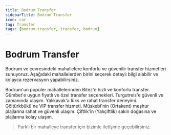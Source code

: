 ```yaml
---
title: Bodrum Transfer
sidebarTitle: Bodrum Transfer
icon: car
tag: Transfer
tags: [bodrum-transfer, transfer, bodrum]
---
```


# Bodrum Transfer

Bodrum ve çevresindeki mahallelere konforlu ve güvenilir transfer hizmetleri sunuyoruz. Aşağıdaki mahallelerden birini seçerek detaylı bilgi alabilir ve kolayca rezervasyon yapabilirsiniz.

<CardGroup>
  <Card title="Bitez" icon="map" href="/bodrum-transfer/bitez">
    Bodrum'un popüler mahallelerinden Bitez'e hızlı ve konforlu transfer.
  </Card>
  <Card title="Gümbet" icon="map" href="/bodrum-transfer/gumbet">
    Gümbet'e uygun fiyatlı ve özel transfer seçenekleri.
  </Card>
  <Card title="Turgutreis" icon="map" href="/bodrum-transfer/turgutreis">
    Turgutreis'e güvenli ve zamanında ulaşım.
  </Card>
  <Card title="Yalıkavak" icon="map" href="/bodrum-transfer/yalikavak">
    Yalıkavak'a lüks ve rahat transfer deneyimi.
  </Card>
  <Card title="Göltürkbükü" icon="map" href="/bodrum-transfer/golturkbuku">
    Göltürkbükü'ne VIP transfer hizmeti.
  </Card>
  <Card title="Müskebi" icon="map" href="/bodrum-transfer/muskebi">
    Müskebi'nin (Ortakent) meşhur plajlarına rahat ve güvenli ulaşım.
  </Card>
  <Card title="Çiftlik" icon="map" href="/bodrum-transfer/ciftlik">
    Çiftlik'in (Yalıçiftlik) sakin doğasına ve plajlarına kolay ulaşım.
  </Card>
</CardGroup>

> Farklı bir mahalleye transfer için bizimle iletişime geçebilirsiniz.
